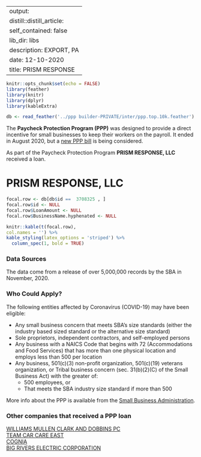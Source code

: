 
---
output:
  distill::distill_article:
    self_contained: false
    lib_dir: libs
description: EXPORT, PA 
date: 12-10-2020
title: PRISM RESPONSE 
---




```r
knitr::opts_chunk$set(echo = FALSE)
library(feather)
library(knitr)
library(dplyr)
library(kableExtra)

db <- read_feather('../ppp builder-PRIVATE/inter/ppp.top.10k.feather')

```



The **Paycheck Protection Program (PPP)** was designed to provide a direct incentive for small businesses to keep their workers on the payroll. It ended in August 2020, but a [new PPP bill](https://thehill.com/policy/finance/529092-bipartisan-support-for-new-ppp-loans-gains-momentum-in-congress) is being considered.

As part of the Paycheck Protection Program **PRISM RESPONSE, LLC** received a loan.


# PRISM RESPONSE, LLC 

```r
focal.row <- db[db$id ==  3708325 , ]
focal.row$id <- NULL
focal.row$LoanAmount <- NULL
focal.row$BusinessName.hyphenated <- NULL

knitr::kable(t(focal.row), 
col.names = '') %>%
kable_styling(latex_options = 'striped') %>%
  column_spec(1, bold = TRUE)


```

### Data Sources

The data come from a release of over 5,000,000 records by the SBA in November, 2020.


### Who Could Apply?

The following entities affected by Coronavirus (COVID-19) may have been eligible:

+ Any small business concern that meets SBA’s size standards (either the industry based sized standard or the alternative size standard)
+ Sole proprietors, independent contractors, and self-employed persons
+ Any business with a NAICS Code that begins with 72 (Accommodations and Food Services) that has more than one physical location and employs less than 500 per location
+ Any business, 501(c)(3) non-profit organization, 501(c)(19) veterans organization, or Tribal business concern (sec. 31(b)(2)(C) of the Small Business Act) with the greater of:
  + 500 employees, or 
  + That meets the SBA industry size standard if more than 500


More info about the PPP is available from the [Small Business Administration](https://www.sba.gov/funding-programs/loans/coronavirus-relief-options/paycheck-protection-program).

 
### Other companies that received a PPP loan 
   
 [WILLIAMS MULLEN CLARK AND DOBBINS PC](/Paycheck-Protection-Program/5056621-WILLIAMS-MULLEN-CLARK-AND-DOBBINS-PC) <br> [TEAM CAR CARE EAST](/Paycheck-Protection-Program/4544283-TEAM-CAR-CARE-EAST) <br> [COGNIA](/Paycheck-Protection-Program/994661-COGNIA) <br> [BIG RIVERS ELECTRIC CORPORATION](/Paycheck-Protection-Program/558791-BIG-RIVERS-ELECTRIC-CORPORATION) <br>